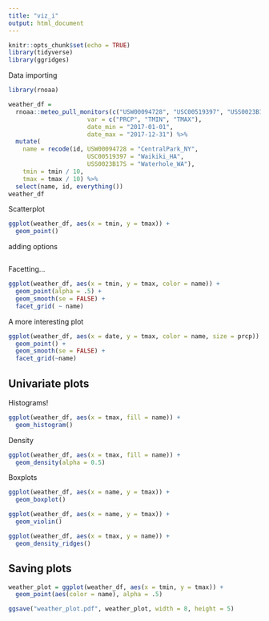 ```yaml
---
title: "viz_i"
output: html_document
---
```


```r
knitr::opts_chunk$set(echo = TRUE)
library(tidyverse)
library(ggridges)
```

Data importing

```r
library(rnoaa)

weather_df = 
  rnoaa::meteo_pull_monitors(c("USW00094728", "USC00519397", "USS0023B17S"),
                      var = c("PRCP", "TMIN", "TMAX"), 
                      date_min = "2017-01-01",
                      date_max = "2017-12-31") %>%
  mutate(
    name = recode(id, USW00094728 = "CentralPark_NY", 
                      USC00519397 = "Waikiki_HA",
                      USS0023B17S = "Waterhole_WA"),
    tmin = tmin / 10,
    tmax = tmax / 10) %>%
  select(name, id, everything())
weather_df

```

Scatterplot
```r
ggplot(weather_df, aes(x = tmin, y = tmax)) + 
  geom_point()
```

adding options

```r

```




Facetting...

```r
ggplot(weather_df, aes(x = tmin, y = tmax, color = name)) + 
  geom_point(alpha = .5) +
  geom_smooth(se = FALSE) + 
  facet_grid( ~ name)
```

A more interesting plot

```r
ggplot(weather_df, aes(x = date, y = tmax, color = name, size = prcp)) +
  geom_point() +
  geom_smooth(se = FALSE) +
  facet_grid(~name)
```

## Univariate plots

Histograms!

```r
ggplot(weather_df, aes(x = tmax, fill = name)) +
  geom_histogram()
```

Density 

```r
ggplot(weather_df, aes(x = tmax, fill = name)) +
  geom_density(alpha = 0.5)
```

Boxplots

```r
ggplot(weather_df, aes(x = name, y = tmax)) +
  geom_boxplot()
```

```r
ggplot(weather_df, aes(x = name, y = tmax)) +
  geom_violin()
```

```r
ggplot(weather_df, aes(x = tmax, y = name)) +
  geom_density_ridges()
```


## Saving plots

```r
weather_plot = ggplot(weather_df, aes(x = tmin, y = tmax)) + 
  geom_point(aes(color = name), alpha = .5) 

ggsave("weather_plot.pdf", weather_plot, width = 8, height = 5)
```

